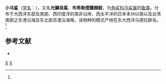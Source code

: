 {{Speciesbox 
| genus = Etmopterus
| species = pusillus
| image = Smooth lanternshark nmfs.jpg
| authority = (Lowe, 1839)<ref name='id5209'>{{cite web| url =http://www.bioinfo.cn/db05/BjdwSpecies.php?action=view&id=5209| title =小乌鲨| work =《中国动物物种编目数据库》| publisher =中国科学院微生物研究所| author =中国科学院动物研究所| accessdate =2009-04-11| deadurl =yes| archiveurl =https://web.archive.org/web/20160305032810/http://www.bioinfo.cn/db05/BjdwSpecies.php?action=view&id=5209| archivedate =2016-03-05}}</ref>
}}

'''小乌鲨'''（[[学名|学名]]：{{lang|la|''Etmopterus pusillus''}}），又名'''光鱗烏鯊'''、'''布希勒燈籠棘鮫'''，为[[角鲨科|角鲨科]][[乌鲨属|乌鲨属]]的[[鱼类|鱼类]]。分布于大西洋东部及南部、西印度洋的南非沿岸、西太平洋的日本本州以南以及台湾南部之东港沿海及东北部苏澳沿海等。该物种的模式产地在东大西洋马德拉群岛。<ref name='id5209'/>

== 参考文献 ==
{{reflist}}
* {{TaiBNET| zh=布希勒燈籠棘鮫 | id=383211 | binomial=Etmopterus pusillus | authority=Lowe, 1839 | var= | accessdate=2013-01-24}}

{{Taxonbar|from=Q957786}}

[[Category:乌鲨属|X]]
[[Category:1839年描述的魚類|X]]